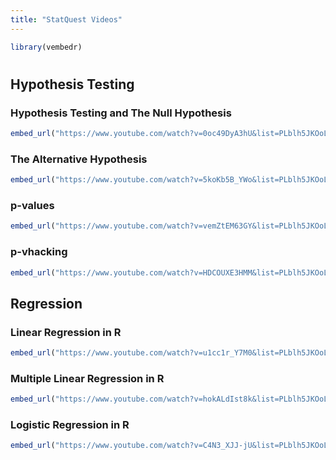 ```yaml
---
title: "StatQuest Videos"
---
```

```r
library(vembedr)
```

# {.tabset}

## **Hypothesis Testing** {.tabset}

### **Hypothesis Testing and The Null Hypothesis**
```r
embed_url("https://www.youtube.com/watch?v=0oc49DyA3hU&list=PLblh5JKOoLUK0FLuzwntyYI10UQFUhsY9&index=8")
```

### **The Alternative Hypothesis**
```r
embed_url("https://www.youtube.com/watch?v=5koKb5B_YWo&list=PLblh5JKOoLUK0FLuzwntyYI10UQFUhsY9&index=9")
```

### **p-values**
```r
embed_url("https://www.youtube.com/watch?v=vemZtEM63GY&list=PLblh5JKOoLUK0FLuzwntyYI10UQFUhsY9&index=10")
```

### **p-vhacking**
```r
embed_url("https://www.youtube.com/watch?v=HDCOUXE3HMM&list=PLblh5JKOoLUK0FLuzwntyYI10UQFUhsY9&index=12")
```


## **Regression** {.tabset}

### **Linear Regression in R**
```r
embed_url("https://www.youtube.com/watch?v=u1cc1r_Y7M0&list=PLblh5JKOoLUIzaEkCLIUxQFjPIlapw8nU&index=3")
```

### **Multiple Linear Regression in R**
```r
embed_url("https://www.youtube.com/watch?v=hokALdIst8k&list=PLblh5JKOoLUIzaEkCLIUxQFjPIlapw8nU&index=7")
```

### **Logistic Regression in R**
```r
embed_url("https://www.youtube.com/watch?v=C4N3_XJJ-jU&list=PLblh5JKOoLUKxzEP5HA2d-Li7IJkHfXSe&index=7")
```
